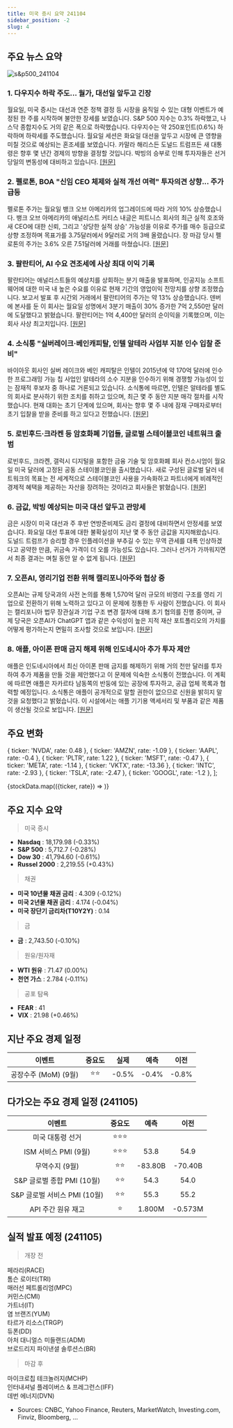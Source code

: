 ```yaml
---
title: 미국 증시 요약 241104
sidebar_position: -2
slug: 4
---
```


## 주요 뉴스 요약

![s&p500_241104](/map/241104.png)

### 1. **다우지수 하락 주도... 월가, 대선일 앞두고 긴장**

월요일, 미국 증시는 대선과 연준 정책 결정 등 시장을 움직일 수 있는 대형 이벤트가 예정된 한 주를 시작하며 불안한 장세를 보였습니다. S&P 500 지수는 0.3% 하락했고, 나스닥 종합지수도 거의 같은 폭으로 하락했습니다. 다우지수는 약 250포인트(0.6%) 하락하며 하락세를 주도했습니다. 월요일 세션은 화요일 대선을 앞두고 시장에 큰 영향을 미칠 것으로 예상되는 혼조세를 보였습니다. 카말라 해리스든 도널드 트럼프든 새 대통령은 향후 몇 년간 경제의 방향을 결정할 것입니다. 박빙의 승부로 인해 투자자들은 선거 당일의 변동성에 대비하고 있습니다. [[원문]](https://finance.yahoo.com/news/live/stock-market-today-dow-leads-stocks-lower-as-wall-street-braces-for-election-day-210042676.html)

### 2. **펠로톤, BOA "신임 CEO 체제와 실적 개선 여력" 투자의견 상향... 주가 급등**

펠로톤 주가는 월요일 뱅크 오브 아메리카의 업그레이드에 따라 거의 10% 상승했습니다. 뱅크 오브 아메리카의 애널리스트 커티스 내글은 피트니스 회사의 최근 실적 호조와 새 CEO에 대한 신뢰, 그리고 '상당한 실적 상승' 가능성을 이유로 주가를 매수 등급으로 상향 조정하며 목표가를 3.75달러에서 9달러로 거의 3배 올렸습니다. 장 마감 당시 펠로톤의 주가는 3.6% 오른 7.51달러에 거래를 마쳤습니다. [[원문]](https://finance.yahoo.com/news/peloton-stock-surges-as-bank-of-america-upgrades-on-new-ceo-substantial-earnings-upside-184229470.html)

### 3. **팔란티어, AI 수요 견조세에 사상 최대 이익 기록**

팔란티어는 애널리스트들의 예상치를 상회하는 분기 매출을 발표하며, 인공지능 소프트웨어에 대한 미국 내 높은 수요를 이유로 현재 기간의 영업이익 전망치를 상향 조정했습니다. 보고서 발표 후 시간외 거래에서 팔란티어의 주가는 약 13% 상승했습니다. 덴버에 본사를 둔 이 회사는 월요일 성명에서 3분기 매출이 30% 증가한 7억 2,550만 달러에 도달했다고 밝혔습니다. 팔란티어는 1억 4,400만 달러의 순이익을 기록했으며, 이는 회사 사상 최고치입니다. [[원문]](https://finance.yahoo.com/news/palantir-reports-record-profit-cites-211608273.html)

### 4. **소식통 "실버레이크·베인캐피탈, 인텔 알테라 사업부 지분 인수 입찰 준비"**

바이아웃 회사인 실버 레이크와 베인 캐피탈은 인텔이 2015년에 약 170억 달러에 인수한 프로그래밍 가능 칩 사업인 알테라의 소수 지분을 인수하기 위해 경쟁할 가능성이 있는 잠재적 후보자 중 하나로 거론되고 있습니다. 소식통에 따르면, 인텔은 알테라를 별도의 회사로 분사하기 위한 조치를 취하고 있으며, 최근 몇 주 동안 지분 매각 절차를 시작했습니다. 현재 대화는 초기 단계에 있으며, 회사는 향후 몇 주 내에 잠재 구매자로부터 초기 입찰을 받을 준비를 하고 있다고 전했습니다. [[원문]](https://www.reuters.com/markets/deals/silver-lake-bain-prepare-bid-multi-billion-stake-intels-altera-unit-sources-say-2024-11-04/)

### 5. **로빈후드·크라켄 등 암호화폐 기업들, 글로벌 스테이블코인 네트워크 출범**

로빈후드, 크라켄, 갤럭시 디지털을 포함한 금융 기술 및 암호화폐 회사 컨소시엄이 월요일 미국 달러에 고정된 공동 스테이블코인을 출시했습니다. 새로 구성된 글로벌 달러 네트워크의 목표는 전 세계적으로 스테이블코인 사용을 가속화하고 파트너에게 비례적인 경제적 혜택을 제공하는 자산을 장려하는 것이라고 회사들은 밝혔습니다. [[원문]](https://www.reuters.com/technology/crypto-firms-including-robinhood-kraken-launch-global-stablecoin-network-2024-11-04/)

### 6. **금값, 박빙 예상되는 미국 대선 앞두고 관망세**

금은 시장이 미국 대선과 주 후반 연방준비제도 금리 결정에 대비하면서 안정세를 보였습니다. 화요일 대선 투표에 대한 불확실성이 지난 몇 주 동안 금값을 지지해왔습니다. 도널드 트럼프가 승리할 경우 인플레이션을 부추길 수 있는 무역 관세를 대폭 인상하겠다고 공약한 만큼, 귀금속 가격이 더 오를 가능성도 있습니다. 그러나 선거가 가까워지면서 최종 결과는 며칠 동안 알 수 없게 됩니다. [[원문]](https://www.bloomberg.com/news/articles/2024-11-05/gold-xauusd-steady-as-market-holds-breath-before-tight-us-election?srnd=phx-markets&embedded-checkout=true)

### 7. **오픈AI, 영리기업 전환 위해 캘리포니아주와 협상 중**

오픈AI는 규제 당국과의 사전 논의를 통해 1,570억 달러 규모의 비영리 구조를 영리 기업으로 전환하기 위해 노력하고 있다고 이 문제에 정통한 두 사람이 전했습니다. 이 회사는 캘리포니아 법무 장관실과 기업 구조 변경 절차에 대해 초기 협의를 진행 중이며, 규제 당국은 오픈AI가 ChatGPT 앱과 같은 수익성이 높은 지적 재산 포트폴리오의 가치를 어떻게 평가하는지 면밀히 조사할 것으로 보입니다. [[원문]](https://www.bloomberg.com/news/articles/2024-11-04/openai-in-talks-with-california-to-become-for-profit-company?srnd=homepage-asia&embedded-checkout=true)

### 8. **애플, 아이폰 판매 금지 해제 위해 인도네시아 추가 투자 제안**

애플은 인도네시아에서 최신 아이폰 판매 금지를 해제하기 위해 거의 천만 달러를 투자하여 추가 제품을 만들 것을 제안했다고 이 문제에 익숙한 소식통이 전했습니다. 이 계획에 따르면 애플은 자카르타 남동쪽의 반둥에 있는 공장에 투자하고, 공급 업체 목록과 협력할 예정입니다. 소식통은 애플이 공개적으로 말할 권한이 없으므로 신원을 밝히지 말 것을 요청했다고 밝혔습니다. 이 시설에서는 애플 기기용 액세서리 및 부품과 같은 제품이 생산될 것으로 보입니다. [[원문]](https://www.bloomberg.com/news/articles/2024-11-05/apple-to-offer-extra-indonesia-investment-to-lift-iphone-ban?srnd=homepage-asia)

## 주요 변화

  { ticker: 'NVDA', rate: 0.48 },
  { ticker: 'AMZN', rate: -1.09 },
  { ticker: 'AAPL', rate: -0.4 },
  { ticker: 'PLTR', rate: 1.22 },
  { ticker: 'MSFT', rate: -0.47 },
  { ticker: 'META', rate: -1.14 },
  { ticker: 'VKTX', rate: -13.36 },
  { ticker: 'INTC', rate: -2.93 },
  { ticker: 'TSLA', rate: -2.47 },
  { ticker: 'GOOGL', rate: -1.2 },
];

{stockData.map(({ticker, rate}) => <StockCardMini key={ticker} ticker={ticker} rate={rate}></StockCardMini>)}

## 주요 지수 요약

> 미국 증시

- **Nasdaq** : 18,179.98 (-0.33%)
- **S&P 500** : 5,712.7 (-0.28%)
- **Dow 30** : 41,794.60 (-0.61%)
- **Russel 2000** : 2,219.55 (+0.43%)

> 채권

- **미국 10년물 채권 금리** : 4.309 (-0.12%)
- **미국 2년물 채권 금리** : 4.174 (-0.04%)
- **미국 장단기 금리차(T10Y2Y)** : 0.14

> 금

- **금** : 2,743.50 (-0.10%)

> 원유/원자재

- **WTI 원유** : 71.47 (0.00%)
- **천연 가스** : 2.784 (-0.11%)

> 공포 탐욕

- **FEAR** : 41
- **VIX** : 21.98 (+0.46%)

## 지난 주요 경제 일정

|        이벤트        | 중요도 | 실제  | 예측  | 이전  |
| :------------------: | :----: | :---: | :---: | :---: |
| 공장수주 (MoM) (9월) |  ⭐⭐  | -0.5% | -0.4% | -0.8% |

## 다가오는 주요 경제 일정 (241105)

|            이벤트            | 중요도 |  예측   |  이전   |
| :--------------------------: | :----: | :-----: | :-----: |
|       미국 대통령 선거       | ⭐⭐⭐ |         |         |
|     ISM 서비스 PMI (9월)     | ⭐⭐⭐ |  53.8   |  54.9   |
|        무역수지 (9월)        |  ⭐⭐  | -83.80B | -70.40B |
|  S&P 글로벌 종합 PMI (10월)  |  ⭐⭐  |  54.3   |  54.0   |
| S&P 글로벌 서비스 PMI (10월) |  ⭐⭐  |  55.3   |  55.2   |
|      API 주간 원유 재고      |   ⭐   | 1.800M  | -0.573M |

## 실적 발표 예정 (241105)

> 개장 전

페라리(RACE)  
톰슨 로이터(TRI)  
매러선 페트롤리엄(MPC)  
커민스(CMI)  
가트너(IT)  
염 브랜즈(YUM)  
타르가 리소스(TRGP)  
듀폰(DD)  
아처 대니얼스 미들랜드(ADM)  
브로드리지 파이낸셜 솔루션스(BR)

> 마감 후

마이크로칩 테크놀러지(MCHP)  
인터내셔널 플레이버스 & 프레그런스(IFF)  
데번 에너지(DVN)

- Sources: CNBC, Yahoo Finance, Reuters, MarketWatch, Investing.com, Finviz, Bloomberg, ...
